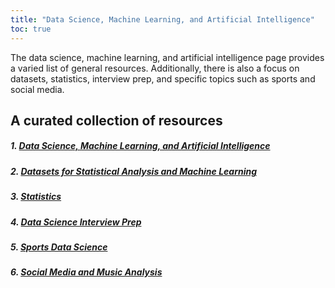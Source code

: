 ---
title: "Data Science, Machine Learning, and Artificial Intelligence"
toc: true
---

The data science, machine learning, and artificial intelligence page provides a varied list of general resources. Additionally, there is also a focus on datasets, statistics, interview prep, and specific topics such as sports and social media.

## A curated collection of resources

##### 1. [Data Science, Machine Learning, and Artificial Intelligence](ds_ml_ai_1.qmd)

##### 2. [Datasets for Statistical Analysis and Machine Learning](datasets.qmd)

##### 3. [Statistics](statistics.qmd)

##### 4. [Data Science Interview Prep](ds_interview.qmd)

##### 5. [Sports Data Science](ds_sports.qmd)

##### 6. [Social Media and Music Analysis](soc_med_music_analysis.qmd)
